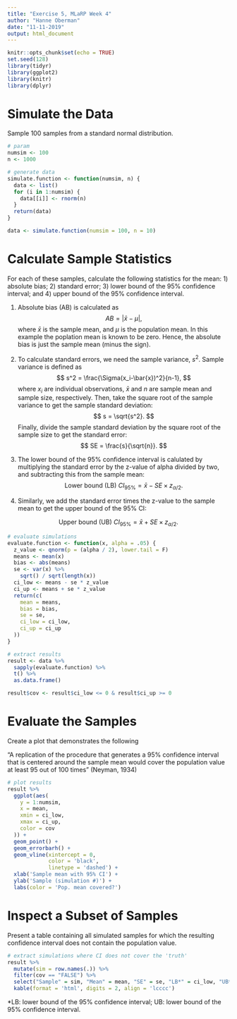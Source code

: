 ---
title: "Exercise 5, MLaRP Week 4"
author: "Hanne Oberman"
date: "11-11-2019"
output: html_document
---

```{r setup, include=FALSE}
knitr::opts_chunk$set(echo = TRUE)
set.seed(128)
library(tidyr)
library(ggplot2)
library(knitr)
library(dplyr)
```

# Simulate the Data

Sample 100 samples from a standard normal distribution.

```{r}
# param
numsim <- 100
n <- 1000

# generate data
simulate.function <- function(numsim, n) {
  data <- list()
  for (i in 1:numsim) {
    data[[i]] <- rnorm(n)
  }
  return(data)
}

data <- simulate.function(numsim = 100, n = 10)

```

# Calculate Sample Statistics

For each of these samples, calculate the following statistics for the mean: 1) absolute bias; 2) standard error; 3) lower bound of the 95% confidence interval; and 4) upper bound of the 95% confidence interval.

1) Absolute bias (AB) is calculated as
$$
AB = |\bar{x} - \mu|,
$$
where $\bar{x}$ is the sample mean, and $\mu$ is the population mean. In this example the poplation mean is known to be zero. Hence, the absolute bias is just the sample mean (minus the sign).

2) To calculate standard errors, we need the sample variance, $s^2$. Sample variance is defined as 
$$
s^2 = \frac{\Sigma(x_i-\bar{x})^2}{n-1},
$$
where $x_i$ are individual observations, $\bar{x}$ and $n$ are sample mean and sample size, respectively. Then, take the square root of the sample variance to get the sample standard deviation:
$$
 s = \sqrt{s^2}.
$$
Finally, divide the sample standard deviation by the square root of the sample size to get the standard error:
$$
SE = \frac{s}{\sqrt{n}}.
$$

3) The lower bound of the 95% confidence interval is calulated by multiplying the standard error by the z-value of alpha divided by two, and subtracting this from the sample mean:
$$
\text{Lower bound (LB) } CI_{95\%} = \bar{x} - SE \times z_{\alpha/2}. 
$$

4) Similarly, we add the standard error times the z-value to the sample mean to get the upper bound of the 95% CI:

$$
\text{Upper bound (UB) } CI_{95\%} = \bar{x} + SE \times z_{\alpha/2}. 
$$


```{r}
# evaluate simulations
evaluate.function <- function(x, alpha = .05) {
  z_value <- qnorm(p = (alpha / 2), lower.tail = F)
  means <- mean(x)
  bias <- abs(means)
  se <- var(x) %>%
    sqrt() / sqrt(length(x))
  ci_low <- means - se * z_value
  ci_up <- means + se * z_value
  return(c(
    mean = means,
    bias = bias,
    se = se,
    ci_low = ci_low,
    ci_up = ci_up
  ))
}

# extract results
result <- data %>%
  sapply(evaluate.function) %>%
  t() %>%
  as.data.frame()

result$cov <- result$ci_low <= 0 & result$ci_up >= 0
```

# Evaluate the Samples

Create a plot that demonstrates the following

“A replication of the procedure that generates a 95% confidence interval that is centered around the sample mean would cover the population value at least 95 out of 100 times” (Neyman, 1934)

```{r}
# plot results
result %>%
  ggplot(aes(
    y = 1:numsim,
    x = mean,
    xmin = ci_low,
    xmax = ci_up,
    color = cov
  )) +
  geom_point() +
  geom_errorbarh() +
  geom_vline(xintercept = 0,
             color = 'black',
             linetype = 'dashed') +
  xlab('Sample mean with 95% CI') +
  ylab('Sample (simulation #)') + 
  labs(color = 'Pop. mean covered?')

```

# Inspect a Subset of Samples

Present a table containing all simulated samples for which the resulting confidence interval does not contain the population value.

```{r}
# extract simulations where CI does not cover the 'truth'
result %>% 
  mutate(sim = row.names(.)) %>% 
  filter(cov == "FALSE") %>% 
  select("Sample" = sim, "Mean" = mean, "SE" = se, "LB*" = ci_low, "UB*" = ci_up) %>% 
  kable(format = 'html', digits = 2, align = 'lcccc')


```
*LB: lower bound of the 95% confidence interval; UB: lower bound of the 95% confidence interval.
